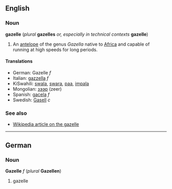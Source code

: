 ==English==
===Noun===
'''gazelle''' (''plural'' '''gazelles''' ''or, especially in technical contexts'' '''gazelle''')

#An [[antelope]] of the genus ''Gazella'' native to [[Africa]] and capable of running at high speeds for long periods.

====Translations====
*German: Gazelle ''f''
*Italian: [[gazzella]] ''f''
*KiSwahili: [[swala]], [[swara]], [[paa]], [[impala]]
*Mongolian: [[зээр]] (zeer)
*Spanish: [[gacela]] ''f''
*Swedish: [[Gasell]] ''c''

===See also===
*[[w:gazelle|Wikipedia article on the gazelle]]

----
==German==
===Noun===
'''Gazelle''' ''f'' (''plural'' '''Gazellen''')

#gazelle